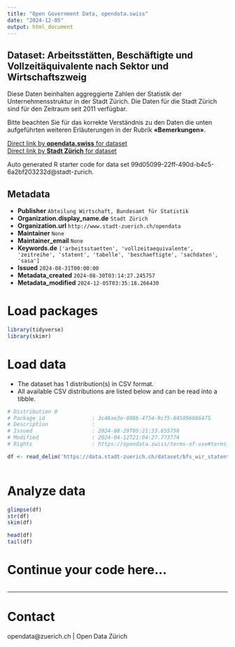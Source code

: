 ```yaml
---
title: "Open Government Data, opendata.swiss"
date: "2024-12-05"
output: html_document
---
```


## Dataset: Arbeitsstätten, Beschäftigte und Vollzeitäquivalente nach Sektor und Wirtschaftszweig


Diese Daten beinhalten aggreggierte Zahlen der Statistik der Unternehmensstruktur in der Stadt Zürich. Die Daten für die Stadt Zürich sind für den Zeitraum seit 2011 verfügbar.

Bitte beachten Sie für das korrekte Verständnis zu den Daten die unten aufgeführten weiteren Erläuterungen in der Rubrik **«Bemerkungen»**.



[Direct link by **opendata.swiss** for dataset](https://opendata.swiss/de/dataset/arbeitsstatten-beschaftigte-und-vollzeitaquivalente-nach-sektor-und-wirtschaftszweig)<br>
[Direct link by **Stadt Zürich** for dataset](https://data.stadt-zuerich.ch/dataset/bfs_wir_statent_ast_beschaeftigte_vza_sektor_jahr_od2551)

Auto generated R starter code for data set 99d05099-22ff-490d-b4c5-6a2bf203232d@stadt-zurich.

## Metadata

- **Publisher** `Abteilung Wirtschaft, Bundesamt für Statistik`
- **Organization.display_name.de** `Stadt Zürich`
- **Organization.url** `http://www.stadt-zuerich.ch/opendata`
- **Maintainer** `None`
- **Maintainer_email** `None`
- **Keywords.de** `['arbeitsstaetten', 'vollzeitaequivalente', 'zeitreihe', 'statent', 'tabelle', 'beschaeftigte', 'sachdaten', 'sasa']`
- **Issued** `2024-08-31T00:00:00`
- **Metadata_created** `2024-08-30T03:14:27.245757`
- **Metadata_modified** `2024-12-05T03:35:18.266430`


# Load packages

```r

library(tidyverse)
library(skimr)

```

# Load data

-   The dataset has 1 distribution(s) in CSV format.
-   All available CSV distributions are listed below and can be read into a tibble.

```r

# Distribution 0
# Package_id               : 3c48ae3e-008b-4f54-9cf5-845896986475
# Description              : 
# Issued                   : 2024-08-29T05:21:33.655758
# Modified                 : 2024-04-12T21:04:27.773774
# Rights                   : https://opendata.swiss/terms-of-use#terms_open

df <- read_delim('https://data.stadt-zuerich.ch/dataset/bfs_wir_statent_ast_beschaeftigte_vza_sektor_jahr_od2551/download/WIR255OD2551.csv')



```

# Analyze data

```r

glimpse(df)
str(df)
skim(df)

head(df)
tail(df)

```

# Continue your code here...

```r

```

------------------------------------------------------------------------

# Contact

opendata@zuerich.ch | Open Data Zürich
